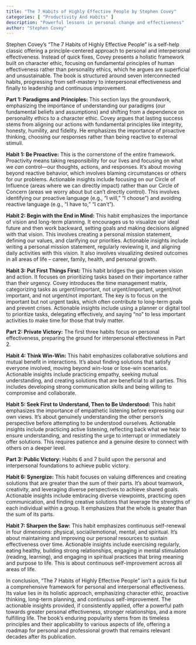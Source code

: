 ```yaml
---
title: "The 7 Habits of Highly Effective People by Stephen Covey"
categories: [ "Productivity And Habits" ]
description: "Powerful lessons in personal change and effectiveness"
author: "Stephen Covey"
---
```

Stephen Covey's "The 7 Habits of Highly Effective People" is a self-help classic offering a principle-centered approach to personal and interpersonal effectiveness.  Instead of quick fixes, Covey presents a holistic framework built on character ethic, focusing on fundamental principles of human effectiveness rather than personality ethics, which he argues are superficial and unsustainable.  The book is structured around seven interconnected habits, progressing from self-mastery to interpersonal effectiveness and finally to leadership and continuous improvement.

**Part 1: Paradigms and Principles:** This section lays the groundwork, emphasizing the importance of understanding our paradigms (our fundamental beliefs and assumptions) and shifting from a dependence on personality ethics to a character ethic. Covey argues that lasting success stems from aligning our actions with fundamental principles like integrity, honesty, humility, and fidelity. He emphasizes the importance of proactive thinking, choosing our responses rather than being reactive to external stimuli.

**Habit 1: Be Proactive:** This is the cornerstone of the entire framework.  Proactivity means taking responsibility for our lives and focusing on what we *can* control—our thoughts, actions, and responses.  It's about moving beyond reactive behavior, which involves blaming circumstances or others for our problems.  Actionable insights include focusing on our Circle of Influence (areas where we can directly impact) rather than our Circle of Concern (areas we worry about but can't directly control). This involves identifying our proactive language (e.g., "I will," "I choose") and avoiding reactive language (e.g., "I have to," "I can't").


**Habit 2: Begin with the End in Mind:** This habit emphasizes the importance of vision and long-term planning.  It encourages us to visualize our ideal future and then work backward, setting goals and making decisions aligned with that vision. This involves creating a personal mission statement, defining our values, and clarifying our priorities.  Actionable insights include writing a personal mission statement, regularly reviewing it, and aligning daily activities with this vision.  It also involves visualizing desired outcomes in all areas of life – career, family, health, and personal growth.


**Habit 3: Put First Things First:** This habit bridges the gap between vision and action. It focuses on prioritizing tasks based on their importance rather than their urgency. Covey introduces the time management matrix, categorizing tasks as urgent/important, not urgent/important, urgent/not important, and not urgent/not important.  The key is to focus on the important but not urgent tasks, which often contribute to long-term goals and prevent crises.  Actionable insights include using a planner or digital tool to prioritize tasks, delegating effectively, and saying "no" to less important activities to make time for those that truly matter.


**Part 2: Private Victory:** The first three habits focus on personal effectiveness, preparing the ground for interpersonal effectiveness in Part 2.

**Habit 4: Think Win-Win:** This habit emphasizes collaborative solutions and mutual benefit in interactions. It's about finding solutions that satisfy everyone involved, moving beyond win-lose or lose-win scenarios.  Actionable insights include practicing empathy, seeking mutual understanding, and creating solutions that are beneficial to all parties. This includes developing strong communication skills and being willing to compromise and collaborate.


**Habit 5: Seek First to Understand, Then to Be Understood:** This habit emphasizes the importance of empathetic listening before expressing our own views.  It's about genuinely understanding the other person's perspective before attempting to be understood ourselves.  Actionable insights include practicing active listening, reflecting back what we hear to ensure understanding, and resisting the urge to interrupt or immediately offer solutions.  This requires patience and a genuine desire to connect with others on a deeper level.


**Part 3: Public Victory:**  Habits 6 and 7 build upon the personal and interpersonal foundations to achieve public victory.

**Habit 6: Synergize:** This habit focuses on valuing differences and creating solutions that are greater than the sum of their parts. It's about teamwork, creativity, and leveraging diverse perspectives to achieve shared goals. Actionable insights include embracing diverse viewpoints, practicing open communication, and finding creative solutions that leverage the strengths of each individual within a group. It emphasizes that the whole is greater than the sum of its parts.


**Habit 7: Sharpen the Saw:**  This habit emphasizes continuous self-renewal in four dimensions: physical, social/emotional, mental, and spiritual.  It's about maintaining and improving our personal resources to sustain effectiveness over time. Actionable insights include exercising regularly, eating healthy, building strong relationships, engaging in mental stimulation (reading, learning), and engaging in spiritual practices that bring meaning and purpose to life.  This is about continuous self-improvement across all areas of life.


In conclusion, "The 7 Habits of Highly Effective People" isn't a quick fix but a comprehensive framework for personal and interpersonal effectiveness. Its value lies in its holistic approach, emphasizing character ethic, proactive thinking, long-term planning, and continuous self-improvement.  The actionable insights provided, if consistently applied, offer a powerful path towards greater personal effectiveness, stronger relationships, and a more fulfilling life.  The book's enduring popularity stems from its timeless principles and their applicability to various aspects of life, offering a roadmap for personal and professional growth that remains relevant decades after its publication.

